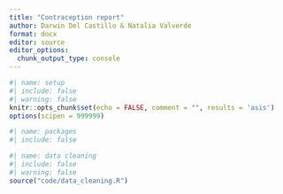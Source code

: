 ```yaml
---
title: "Contraception report"
author: Darwin Del Castillo & Natalia Valverde
format: docx
editor: source
editor_options:
  chunk_output_type: console
---
```

```r
#| name: setup
#| include: false
#| warning: false
knitr::opts_chunk$set(echo = FALSE, comment = "", results = 'asis')
options(scipen = 999999)
```

```r
#| name: packages
#| include: false
```


```r
#| name: data cleaning
#| include: false
#| warning: false
source("code/data_cleaning.R")
```